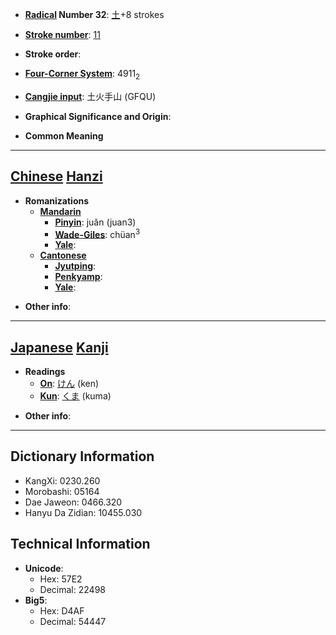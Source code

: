 * '''[[Wiktionary:Chinese radical index| Radical]] Number 32''': [[Wiktionary:Chinese radical index 土|土]]+8 strokes

* '''[[Wiktionary:Chinese total strokes index|Stroke number]]''': [[Wiktionary:Chinese total strokes index 11|11]]

* '''Stroke order''': 

* '''[[Wiktionary:Chinese four corner index|Four-Corner System]]''': 4911<sub>2</sub>

* '''[[Wiktionary:Chinese Cangjie index|Cangjie input]]''': 土火手山 (GFQU)

* '''Graphical Significance and Origin''': 

* '''Common Meaning'''

----

== [[Chinese]] [[Hanzi]] ==

* '''Romanizations'''
** '''[[Mandarin]]'''
*** '''[[Pinyin]]''': juǎn (juan3)
*** '''[[Wade-Giles]]''': chüan<sup>3</sup>
*** '''[[Yale]]''': 
** '''[[Cantonese]]'''
*** '''[[Jyutping]]''':
*** '''[[Penkyamp]]''': 
*** '''[[Yale]]''': 

* '''Other info''': 

----

== [[Japanese]] [[Kanji]] ==

* '''Readings'''
** '''[[On]]''': [[けん]] (ken)
** '''[[Kun]]''': [[くま]] (kuma)

* '''Other info''':  

----

== Dictionary Information ==

* KangXi: 0230.260
* Morobashi: 05164
* Dae Jaweon: 0466.320
* Hanyu Da Zidian: 10455.030

== Technical Information ==

* '''Unicode''':
** Hex: 57E2
** Decimal: 22498
* '''Big5''':
** Hex: D4AF
** Decimal: 54447